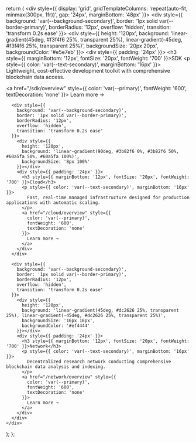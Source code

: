   return (
    <div style={{
      display: 'grid',
      gridTemplateColumns: 'repeat(auto-fit, minmax(300px, 1fr))',
      gap: '24px',
      marginBottom: '48px'
    }}>
      <div style={{
        background: 'var(--background-secondary)',
        border: '1px solid var(--border-primary)',
        borderRadius: '12px',
        overflow: 'hidden',
        transition: 'transform 0.2s ease'
      }}>
        <div style={{
          height: '120px',
          background: 'linear-gradient(45deg, #f3f4f6 25%, transparent 25%), linear-gradient(-45deg, #f3f4f6 25%, transparent 25%)',
          backgroundSize: '20px 20px',
          backgroundColor: '#e5e7eb'
        }}></div>
        <div style={{ padding: '24px' }}>
          <h3 style={{ marginBottom: '12px', fontSize: '20px', fontWeight: '700' }}>SDK</h3>
          <p style={{ color: 'var(--text-secondary)', marginBottom: '16px' }}>
            Lightweight, cost-effective development toolkit with comprehensive blockchain data access.
          </p>
          <a href="/sdk/overview" style={{
            color: 'var(--primary)',
            fontWeight: '600',
            textDecoration: 'none'
          }}>
            Learn more →
          </a>
        </div>
      </div>

      <div style={{
        background: 'var(--background-secondary)',
        border: '1px solid var(--border-primary)',
        borderRadius: '12px',
        overflow: 'hidden',
        transition: 'transform 0.2s ease'
      }}>
        <div style={{
          height: '120px',
          background: 'linear-gradient(90deg, #3b82f6 0%, #3b82f6 50%, #60a5fa 50%, #60a5fa 100%)',
          backgroundSize: '8px 100%'
        }}></div>
        <div style={{ padding: '24px' }}>
          <h3 style={{ marginBottom: '12px', fontSize: '20px', fontWeight: '700' }}>Cloud</h3>
          <p style={{ color: 'var(--text-secondary)', marginBottom: '16px' }}>
            Fast, real-time managed infrastructure designed for production applications with automatic scaling.
          </p>
          <a href="/cloud/overview" style={{
            color: 'var(--primary)',
            fontWeight: '600',
            textDecoration: 'none'
          }}>
            Learn more →
          </a>
        </div>
      </div>

      <div style={{
        background: 'var(--background-secondary)',
        border: '1px solid var(--border-primary)',
        borderRadius: '12px',
        overflow: 'hidden',
        transition: 'transform 0.2s ease'
      }}>
        <div style={{
          height: '120px',
          background: 'linear-gradient(45deg, #dc2626 25%, transparent 25%), linear-gradient(-45deg, #dc2626 25%, transparent 25%)',
          backgroundSize: '16px 16px',
          backgroundColor: '#ef4444'
        }}></div>
        <div style={{ padding: '24px' }}>
          <h3 style={{ marginBottom: '12px', fontSize: '20px', fontWeight: '700' }}>Network</h3>
          <p style={{ color: 'var(--text-secondary)', marginBottom: '16px' }}>
            Decentralized research network conducting comprehensive blockchain data analysis and indexing.
          </p>
          <a href="/network/overview" style={{
            color: 'var(--primary)',
            fontWeight: '600',
            textDecoration: 'none'
          }}>
            Learn more →
          </a>
        </div>
      </div>
    </div>
  );
};
